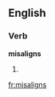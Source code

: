 ==English==

===Verb===
'''misaligns'''

# {{third-person singular of|[[misalign]]}}

[[fr:misaligns]]